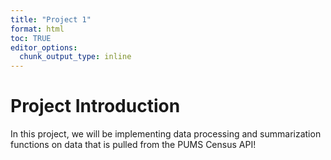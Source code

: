 ```yaml
---
title: "Project 1"
format: html
toc: TRUE
editor_options: 
  chunk_output_type: inline
---
```


# Project Introduction

In this project, we will be implementing data processing and summarization functions on data that is pulled from the PUMS Census API!